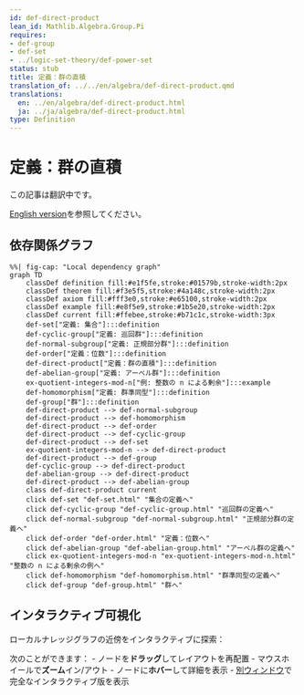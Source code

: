 ```yaml
---
id: def-direct-product
lean_id: Mathlib.Algebra.Group.Pi
requires:
- def-group
- def-set
- ../logic-set-theory/def-power-set
status: stub
title: 定義：群の直積
translation_of: ../../en/algebra/def-direct-product.qmd
translations:
  en: ../en/algebra/def-direct-product.html
  ja: ../ja/algebra/def-direct-product.html
type: Definition
---
```


# 定義：群の直積 {#def-direct-product}

この記事は翻訳中です。

[English version](../../en/algebra/def-direct-product.html)を参照してください。

## 依存関係グラフ

```mermaid
%%| fig-cap: "Local dependency graph"
graph TD
    classDef definition fill:#e1f5fe,stroke:#01579b,stroke-width:2px
    classDef theorem fill:#f3e5f5,stroke:#4a148c,stroke-width:2px
    classDef axiom fill:#fff3e0,stroke:#e65100,stroke-width:2px
    classDef example fill:#e8f5e9,stroke:#1b5e20,stroke-width:2px
    classDef current fill:#ffebee,stroke:#b71c1c,stroke-width:3px
    def-set["定義: 集合"]:::definition
    def-cyclic-group["定義: 巡回群"]:::definition
    def-normal-subgroup["定義: 正規部分群"]:::definition
    def-order["定義：位数"]:::definition
    def-direct-product["定義：群の直積"]:::definition
    def-abelian-group["定義: アーベル群"]:::definition
    ex-quotient-integers-mod-n["例: 整数の n による剰余"]:::example
    def-homomorphism["定義: 群準同型"]:::definition
    def-group["群"]:::definition
    def-direct-product --> def-normal-subgroup
    def-direct-product --> def-homomorphism
    def-direct-product --> def-order
    def-direct-product --> def-cyclic-group
    def-direct-product --> def-set
    ex-quotient-integers-mod-n --> def-direct-product
    def-direct-product --> def-group
    def-cyclic-group --> def-direct-product
    def-abelian-group --> def-direct-product
    def-direct-product --> def-abelian-group
    class def-direct-product current
    click def-set "def-set.html" "集合の定義へ"
    click def-cyclic-group "def-cyclic-group.html" "巡回群の定義へ"
    click def-normal-subgroup "def-normal-subgroup.html" "正規部分群の定義へ"
    click def-order "def-order.html" "定義：位数へ"
    click def-abelian-group "def-abelian-group.html" "アーベル群の定義へ"
    click ex-quotient-integers-mod-n "ex-quotient-integers-mod-n.html" "整数の n による剰余の例へ"
    click def-homomorphism "def-homomorphism.html" "群準同型の定義へ"
    click def-group "def-group.html" "群へ"
```

## インタラクティブ可視化

ローカルナレッジグラフの近傍をインタラクティブに探索：

::: {.graph-viz data-id="def-direct-product" data-width="700" data-height="500"}
:::

次のことができます：
- ノードを**ドラッグ**してレイアウトを再配置
- マウスホイールで**ズーム**イン/アウト
- ノードに**ホバー**して詳細を表示
- [別ウィンドウ](../../output/interactive/def-direct-product.html){target="_blank"}で完全なインタラクティブ版を表示
